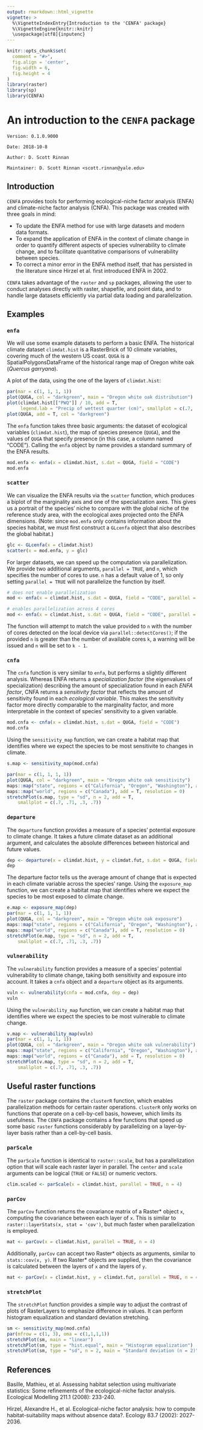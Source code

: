 ```yaml
---
output: rmarkdown::html_vignette
vignette: >
  %\VignetteIndexEntry{Introduction to the 'CENFA' package}
  %\VignetteEngine{knitr::knitr}
  \usepackage[utf8]{inputenc}
---
```


```r
knitr::opts_chunk$set(
  comment = "#>",
  fig.align = 'center',
  fig.width = 6,
  fig.height = 4
)
library(raster)
library(sp)
library(CENFA)
```
# An introduction to the `CENFA` package

`Version: 0.1.0.9000`

`Date: 2018-10-8`

`Author: D. Scott Rinnan`

`Maintainer: D. Scott Rinnan <scott.rinnan@yale.edu>`

## Introduction

`CENFA` provides tools for performing ecological-niche factor analysis (ENFA) 
and climate-niche factor analysis (CNFA). This package was created with three 
goals in mind:

- To update the ENFA method for use with large datasets and modern data formats.
- To expand the application of ENFA in the context of climate change in order to 
  quantify different aspects of species vulnerability to climate change, and to 
  facilitate quantitative comparisons of vulnerability between species.
- To correct a minor error in the ENFA method itself, that has persisted in the
  literature since Hirzel et al. first introduced ENFA in 2002.

`CENFA` takes advantage of the `raster` and `sp` packages, allowing the user to 
conduct analyses directly with raster, shapefile, and point data, and to handle 
large datasets efficiently via partial data loading and parallelization.

## Examples

### `enfa`

We will use some example datasets to perform a basic ENFA. The historical climate
dataset `climdat.hist` is a RasterBrick of 10 climate variables, covering much of
the western US coast. `QUGA` is a SpatialPolygonsDataFrame of the historical 
range map of Oregon white oak (*Quercus garryana*). 

A plot of the data, using the one of the layers of `climdat.hist`:

```r
par(mar = c(1, 1, 1, 1))
plot(QUGA, col = "darkgreen", main = "Oregon white oak distribution")
plot(climdat.hist[["PWQ"]] / 10, add = T, 
     legend.lab = "Precip of wettest quarter (cm)", smallplot = c(.7, .71, .3, .7))
plot(QUGA, add = T, col = "darkgreen")
```

The `enfa` function takes three basic arguments: the dataset of ecological variables 
(`climdat.hist`), the map of species presence (`QUGA`), and the values of `QUGA` 
that specify presence (in this case, a column named "CODE"). Calling the `enfa` 
object by name provides a standard summary of the ENFA results.

```r
mod.enfa <- enfa(x = climdat.hist, s.dat = QUGA, field = "CODE")
mod.enfa
```

### `scatter`

We can visualize the ENFA results via the `scatter` function, which produces a 
biplot of the marginality axis and one of the specialization axes. This gives us 
a portrait of the species' niche to compare with the global niche of the reference 
study area, with the ecological axes projected onto the ENFA dimensions. (Note: 
since `mod.enfa` only contains information about the species habitat, we must 
first construct a `GLcenfa` object that also describes the global habitat.)

```r
glc <- GLcenfa(x = climdat.hist)
scatter(x = mod.enfa, y = glc)
```

For larger datasets, we can speed up the computation via parallelization. We 
provide two additional arguments, `parallel = TRUE`, and `n`, which specifies 
the number of cores to use. `n` has a default value of 1, so only setting 
`parallel = TRUE` will not parallelize the function by itself.

```r
# does not enable parallelization
mod <- enfa(x = climdat.hist, s.dat = QUGA, field = "CODE", parallel = TRUE)

# enables parallelization across 4 cores
mod <- enfa(x = climdat.hist, s.dat = QUGA, field = "CODE", parallel = TRUE, n = 4)
```

The function will attempt to match the value provided to `n` with the number of 
cores detected on the local device via `parallel::detectCores()`; if the provided 
`n` is greater than the number of available cores `k`, a warning will be issued 
and `n` will be set to `k - 1`.

### `cnfa`

The `cnfa` function is very similar to `enfa`, but performs a slightly different 
analysis. Whereas ENFA returns a *specialization factor* (the eigenvalues of 
specialization) describing the amount of specialization found in each *ENFA factor*, 
CNFA returns a *sensitivity factor* that reflects the amount of sensitivity 
found in each *ecological variable*. This makes the sensitivity factor more 
directly comparable to the marginality factor, and more interpretable in the 
context of species' sensitivity to a given variable.

```r
mod.cnfa <- cnfa(x = climdat.hist, s.dat = QUGA, field = "CODE")
mod.cnfa
```

Using the `sensitivity_map` function, we can create a habitat map that identifies 
where we expect the species to be most sensitivite to changes in climate.

```r
s.map <- sensitivity_map(mod.cnfa)

par(mar = c(1, 1, 1, 1))
plot(QUGA, col = "darkgreen", main = "Oregon white oak sensitivity")
maps::map("state", regions = c("California", "Oregon", "Washington"), add = T, resolution = 0)
maps::map("world", regions = c("Canada"), add = T, resolution = 0)
stretchPlot(s.map, type = "sd", n = 2, add = T,
    smallplot = c(.7, .71, .3, .7))
```

### `departure`

The `departure` function provides a measure of a species' potential exposure to 
climate change. It takes a future climate dataset as an additional argument, and 
calculates the absolute differences between historical and future values.

```r
dep <- departure(x = climdat.hist, y = climdat.fut, s.dat = QUGA, field = "CODE")
dep
```

The departure factor tells us the average amount of change that is expected in 
each climate variable across the species' range. Using the `exposure_map` function, 
we can create a habitat map that identifies where we expect the species to be most 
exposed to climate change.

```r
e.map <- exposure_map(dep)
par(mar = c(1, 1, 1, 1))
plot(QUGA, col = "darkgreen", main = "Oregon white oak exposure")
maps::map("state", regions = c("California", "Oregon", "Washington"), add = T, resolution = 0)
maps::map("world", regions = c("Canada"), add = T, resolution = 0)
stretchPlot(e.map, type = "sd", n = 2, add = T,
    smallplot = c(.7, .71, .3, .7))
```

### `vulnerability`

The `vulnerability` function provides a measure of a species' potential vulnerability 
to climate change, taking both sensitivity and exposure into account. It takes a 
`cnfa` object and a `departure` object as its arguments.

```r
vuln <- vulnerability(cnfa = mod.cnfa, dep = dep)
vuln
```

Using the `vulnerability_map` function, we can create a habitat map that identifies 
where we expect the species to be most vulnerable to climate change.

```r
v.map <- vulnerability_map(vuln)
par(mar = c(1, 1, 1, 1))
plot(QUGA, col = "darkgreen", main = "Oregon white oak vulnerability")
maps::map("state", regions = c("California", "Oregon", "Washington"), add = T, resolution = 0)
maps::map("world", regions = c("Canada"), add = T, resolution = 0)
stretchPlot(v.map, type = "sd", n = 2, add = T,
    smallplot = c(.7, .71, .3, .7))
```

## Useful raster functions

The `raster` package contains the `clusterR` function, which enables parallelization 
methods for certain raster operations. `clusterR` only works on functions that 
operate on a cell-by-cell basis, however, which limits its usefulness. The `CENFA` 
package contains a few functions that speed up some basic `raster` functions 
considerably by parallelizing on a layer-by-layer basis rather than a cell-by-cell 
basis.

### `parScale`

The `parScale` function is identical to `raster::scale`, but has a parallelization 
option that will scale each raster layer in parallel. The `center` and `scale` 
arguments can be logical (`TRUE` or `FALSE`) or numeric vectors.

```r
clim.scaled <- parScale(x = climdat.hist, parallel = TRUE, n = 4)
```

### `parCov`

The `parCov` function returns the covariance matrix of a Raster* object `x`, 
computing the covariance between each layer of `x`. This is similar to 
`raster::layerStats(x, stat = 'cov')`, but much faster when parallelization is 
employed.

```r
mat <- parCov(x = climdat.hist, parallel = TRUE, n = 4)
```

Additionally, `parCov` can accept two Raster* objects as arguments, similar to 
`stats::cov(x, y)`. If two Raster* objects are supplied, then the covariance is 
calculated between the layers of `x` and the layers of `y`.

```r
mat <- parCov(x = climdat.hist, y = climdat.fut, parallel = TRUE, n = 4)
```

### `stretchPlot`

The `stretchPlot` function provides a simple way to adjust the contrast of plots 
of RasterLayers to emphasize difference in values. It can perform histogram 
equalization and standard deviation stretching.

```r
sm <- sensitivity_map(mod.cnfa)
par(mfrow = c(1, 3), oma = c(1,1,1,1))
stretchPlot(sm, main = "linear")
stretchPlot(sm, type = "hist.equal", main = "Histogram equalization")
stretchPlot(sm, type = "sd", n = 2, main = "Standard deviation (n = 2)")
```

## References

Basille, Mathieu, et al. Assessing habitat selection using multivariate
statistics: Some refinements of the ecological-niche factor analysis. Ecological
Modelling 211.1 (2008): 233-240.

Hirzel, Alexandre H., et al. Ecological-niche factor analysis: how to compute
habitat-suitability maps without absence data?. Ecology 83.7 (2002): 2027-2036.
